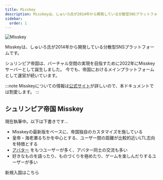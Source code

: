 ```yaml
---
title: Misskey
description: Misskeyは、しゅいろ氏が2014年から開発している分散型SNSプラットフォームです。
sidebar:
  order: 1
---
```


![Misskey](@/assets/misskey.png)

Misskeyは、しゅいろ氏が2014年から開発している分散型SNSプラットフォームです。

シュリンピア帝国は、バーチャル空間の実現を目指すために2022年にMisskeyサーバーとして誕生しました。
今でも、帝国におけるメインプラットフォームとして運営が続いています。

:::note
Misskeyについての情報は[公式サイト](https://misskey-hub.net)が詳しいので、本ドキュメントでは割愛します。
:::

## シュリンピア帝国 Misskey

現在執筆中。以下は下書きです…

* Misskeyの最新版をベースに、帝国独自のカスタマイズを施している
* 皇帝・海老瀬るちかを中心とする、ユーザー間の距離が比較的近いLTL志向を特徴とする
* [アバター](/hints/about-avatars) をもつユーザーが多く、アバター同士の交流も多い
* 好きなものを語ったり、ものづくりを極めたり、ゲームを楽しんだりするユーザーが多い

<LinkButton href="https://mk.shrimpia.network" icon="right-arrow" iconPlacement="start">新規入国はこちら</LinkButton>